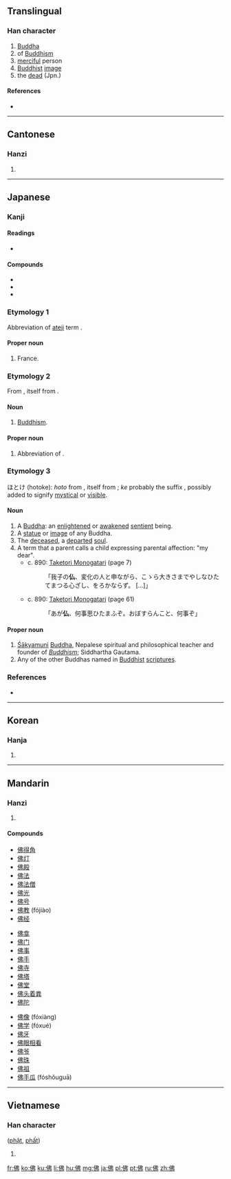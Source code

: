 {{also|仏}}
==Translingual==
{{stroke order|strokes=7}}

===Han character===
{{Han char|rn=9|rad=人|as=05|sn=7|four=2522<sub>7</sub>|canj=人中中弓 (OLLN)}}

# [[Buddha]]
# of [[Buddhism]]
# [[merciful]] person
# [[Buddhist]] [[image]]
# the [[dead]] (Jpn.)

====References====
* {{Han ref|kx=0099.040|dkj=00517|dj=0208.110|hdz=10140.030|uh=4F5B|ud=20315|bh=A6F2|bd=42738}}

----

==Cantonese==

===Hanzi===
{{yue-hanzi|jyut=|y=fat1, fat6}}

# {{rfdef|lang=yue|sort=人05}}

----

==Japanese==

===Kanji===
{{ja-kanji|grade=5|rs=人05}}

====Readings====
* {{ja-readings|on=[[ぶつ]] (butsu), [[ふつ]] (futsu), [[ほつ]] (hotsu)|kun=[[ほとけ]] (hotoke)}}

====Compounds====
* {{l|ja|佛陀|tr=ぶっだ, budda|gloss=[[Buddha]]}}
* {{l|ja|佛意|tr=ぶつい, butsui / ぶっち, bucchi|gloss=[[compassionate]] [[intent]]}}
* {{l|ja|佛印|tr=ふついん, futsuin|gloss=[[French Indochina]]}}

===Etymology 1===
Abbreviation of [[ateji]] term {{l|ja|佛蘭西|tr=ふらんす, Furansu|gloss=France}}.

====Proper noun====
{{ja-pos|ky|proper|hira=ふつ|rom=Futsu|shin=仏}}

# France.

===Etymology 2===
From {{etyl|zho|ja}} {{term|佛陀|tr=Fó​tuó|lang=zho}}, itself from {{etyl|sa|ja}} {{term|Buddha|lang=sa|sc=Latn}}.

====Noun====
{{ja-noun|ky|hira=ぶつ|rom=butsu|shin=仏}}

# [[Buddhism]].

====Proper noun====
{{ja-pos|ky|proper|hira=ぶつ|rom=Butsu|shin=仏}}

# Abbreviation of {{l|ja|佛陀|tr=ぶっだ, Budda|gloss=[[Buddha]]}}.

===Etymology 3===

ほとけ (hotoke): ''hoto'' from {{etyl|zho|ja}} {{term|佛陀|tr=Fó​tuó|lang=zho}}, itself from {{etyl|sa|ja}} {{term|Buddha|lang=sa|sc=Latn}}; ''ke'' probably the suffix {{term|気|tr=ke|lang=ja}}, possibly added to signify [[mystical]] or [[visible]].

====Noun====
{{ja-noun|ky|hira=ほとけ|rom=hotoke|shin=仏}}

# A [[Buddha]]: an [[enlightened]] or [[awakened]] [[sentient]] being.
# A [[statue]] or [[image]] of any Buddha.
# The [[deceased]], a [[departed]] [[soul]].
# A term that a parent calls a child expressing parental affection: "my dear".
#* c. 890: [[w:Taketori Monogatari|Taketori Monogatari]] (page 7)
#*: 「我子の'''仏'''、変化の人と申ながら、こゝら大きさまでやしなひたてまつる心ざし、をろかならず。 [...]」
#* c. 890: [[w:Taketori Monogatari|Taketori Monogatari]] (page 61)
#*: 「あが'''仏'''、何事思ひたまふぞ。おぼすらんこと、何事ぞ」

====Proper noun====
{{ja-pos|ky|proper|hira=ほとけ|rom=Hotoke|shin=仏}}

# [[Śākyamuni]] [[Buddha]], Nepalese spiritual and philosophical teacher and founder of ''[[Buddhism]]''; Siddhartha Gautama.
# Any of the other Buddhas named in [[Buddhist]] [[scripture]]s.

===References===

* {{reference-book
  | last = Horiuchi
  | first = Hideaki
  | coauthors = Ken Akiyama
  | title = [[w:Taketori Monogatari|Taketori Monogatari]] , [[w:Ise Monogatari|Ise Monogatari]]
  | publisher = [[w:Iwanami Shoten Publishing|Iwanami Shoten]]
  | year = 1997
  | location = Tōkyō
  | id = ISBN 4-00-240017-4
  }}

----

==Korean==

===Hanja===
{{ko-hanja|hangeul=[[불]], [[필]]|rv=bul, pil|mr=pul, p'il}}

# {{rfdef|lang=ko|sort=人05}}

----

==Mandarin==

===Hanzi===
{{cmn-hanzi|pin=[[fó]] ([[fo2]]), [[fú]] ([[fu2]])|wg=fo<sup>2</sup>, fu<sup>2</sup>}}

# {{rfdef|lang=cmn|sort=人05}}

====Compounds====
{{top3}}
* [[佛得角]]
* [[佛灯]]
* [[佛殿]]
* [[佛法]]
* [[佛法僧]]
* [[佛光]]
* [[佛号]]
* [[佛教]] (fójiào)
* [[佛经]]
{{mid3}}
* [[佛龛]]
* [[佛门]]
* [[佛事]]
* [[佛手]]
* [[佛寺]]
* [[佛塔]]
* [[佛堂]]
* [[佛头着粪]]
* [[佛陀]]
{{mid3}}
* [[佛像]] (fóxiàng)
* [[佛学]] (fóxué)
* [[佛牙]]
* [[佛眼相看]]
* [[佛爷]]
* [[佛珠]]
* [[佛祖]]
* [[佛手瓜]] (fóshǒuguā)
{{bottom}}

----

==Vietnamese==

===Han character===
{{vi-hantu|rs=人05}} ([[phật]], [[phất]])

# {{rfdef|lang=vi|sort=人05}}

[[fr:佛]]
[[ko:佛]]
[[ku:佛]]
[[li:佛]]
[[hu:佛]]
[[mg:佛]]
[[ja:佛]]
[[pl:佛]]
[[pt:佛]]
[[ru:佛]]
[[zh:佛]]